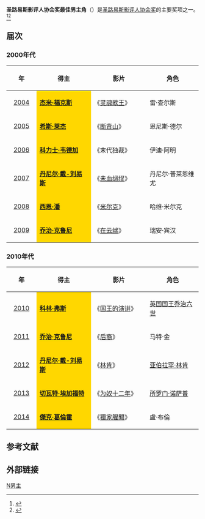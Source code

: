 '''圣路易斯影评人协会奖最佳男主角'''（{{lang-en|'''St. Louis Gateway Film Critics Association Award for Best Actor'''}}）是[[圣路易斯影评人协会|圣路易斯影评人协会奖]]的主要奖项之一。<ref>{{cite web |url=http://ent.sina.com.cn/m/f/2007-01-11/12081405958.html |title=圣路易斯影评人协会奖：《无间道风云》一统 |accessdate=2007 |publisher=新浪网 |work= |language=zh-hans |archive-date=2014-03-23 |archive-url=https://web.archive.org/web/20140323050632/http://ent.sina.com.cn/m/f/2007-01-11/12081405958.html |dead-url=no }}</ref><ref>{{cite web |url=http://gb.cri.cn/19664/2008/12/16/2745s2362275.htm |title=第5届美国圣路易斯影评人协会奖公布(图) |accessdate=2008 |publisher=国际在线 |work= |language=zh-hans |archive-date=2014-03-23 |archive-url=https://web.archive.org/web/20140323045255/http://gb.cri.cn/19664/2008/12/16/2745s2362275.htm |dead-url=no }}</ref>

== 届次 ==
=== 2000年代 ===
{| class="wikitable" width="95%" cellpadding="5"
|-
!width="100"|年
!width="300"|得主
!width="300"|影片
!width="300"|角色
|-
|style="text-align:center;"| [[第1届圣路易斯影评人协会奖|2004]]  || style="background:#FFD700;" |'''[[傑米·福克斯|杰米·福克斯]]''' || 《[[雷之心靈傳奇|灵魂歌王]]》|| 雷·查尔斯
|-
|style="text-align:center;"| [[第2届圣路易斯影评人协会奖|2005]] ||  style="background:#FFD700;" |'''[[希斯·萊傑|希斯·莱杰]]''' || 《[[断背山|断背山]]》||恩尼斯·德尔
|-
|style="text-align:center;"| [[第3届圣路易斯影评人协会奖|2006]] || style="background:#FFD700;" | '''[[科力士·韦德加|科力士·韦德加]]''' || 《末代独裁》|| 伊迪·阿明
|-
|style="text-align:center;"| [[第4届圣路易斯影评人协会奖|2007]] || style="background:#FFD700;" | '''[[丹尼尔·戴-刘易斯|丹尼尔·戴-刘易斯]]''' || 《[[未血绸缪|未血绸缪]]》|| 丹尼尔·普莱恩维尤
|-
|style="text-align:center;"| [[第5届圣路易斯影评人协会奖|2008]] ||  style="background:#FFD700;" | '''[[西恩·潘|西恩·潘]]''' || 《[[米尔克|米尔克]]》|| 哈维·米尔克
|-
|style="text-align:center;"| [[第6届圣路易斯影评人协会奖|2009]] ||  style="background:#FFD700;" |'''[[乔治·克鲁尼|乔治·克鲁尼]]''' || 《[[在云端|在云端]]》|| 瑞安·宾汉
|}

=== 2010年代 ===
{| class="wikitable" width="95%" cellpadding="5"
|-
!width="100"|年
!width="300"|得主
!width="300"|影片
!width="300"|角色
|-
|style="text-align:center;"| [[第7届圣路易斯影评人协会奖|2010]] ||  style="background:#FFD700;" | '''[[科林·弗斯|科林·弗斯]]''' || 《[[国王的演讲|国王的演讲]]》|| [[乔治六世_(英国)|英国国王乔治六世]]
|-
|style="text-align:center;"| [[第8届圣路易斯影评人协会奖|2011]] ||  style="background:#FFD700;" | '''[[乔治·克鲁尼|乔治·克鲁尼]]''' || 《[[继承大丈夫|后裔]]》|| 马特·金
|-
|style="text-align:center;"| [[第9届圣路易斯影评人协会奖|2012]] ||  style="background:#FFD700;" | '''[[丹尼尔·戴-刘易斯|丹尼尔·戴-刘易斯]]'''|| 《[[林肯_(2012年电影)|林肯]]》|| [[亚伯拉罕·林肯|亚伯拉罕·林肯]]
|-
|style="text-align:center;"| [[第10届圣路易斯影评人协会奖|2013]] || style="background:#FFD700;" | '''[[切瓦特·埃加福特|切瓦特·埃加福特]]'''|| 《[[为奴十二年|为奴十二年]]》 || [[所罗门·诺萨普|所罗门·诺萨普]]
|-
|style="text-align:center;"| [[第11届圣路易斯影评人协会奖|2014]] || style="background:#FFD700;" | '''[[傑克·葛倫霍|傑克·葛倫霍]]'''|| 《[[獨家腥聞|獨家腥聞]]》 || 盧·布倫
|}

==参考文献==
{{reflist}}

== 外部链接 ==
{{圣路易斯影评人协会奖}}

[[Category:圣路易斯影评人协会奖|N男主]]